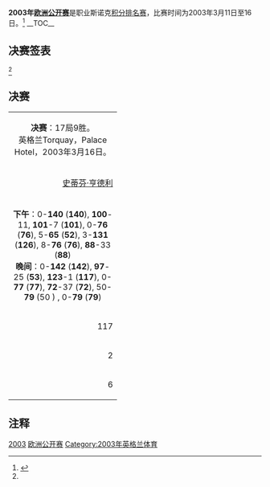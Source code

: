 {{noteTA
|G1=Snooker
}}
{{桌球大赛
|tournament_name=[[斯诺克马耳他杯|欧洲公开赛]]
|dates=2003年3月11日-16日
|venue=Palace Hotel
|location=[[Torquay|Torquay]]
|country={{ENG}}
|organisation=[[世界台联|世界台联]]
|format=[[斯诺克世界排名|积分排名赛]]
|Total prize fund=
|winners_share=
|highest_break=
|winner={{flagicon|ENG}} [[罗尼·奥沙利文|罗尼·奥沙利文]]
|runner_up={{flagicon|SCO}} [[史蒂芬·亨德利|史蒂芬·亨德利]]
|score=9–6
|previous=[[2001年欧洲公开赛|2001]]
|next=[[2004年欧洲公开赛|2004]]}}
'''2003年[[斯诺克马耳他杯|欧洲公开赛]]'''是职业斯诺克[[斯诺克世界排名|积分排名赛]]，比赛时间为2003年3月11日至16日。<ref name="WWW Snooker">{{cite web|title=European Open 2003|url=http://www.snooker.org/trn/0203/eo2003_res.shtml|publisher=WWW Snooker|accessdate=2011-06-13|archive-date=2011-07-18|archive-url=https://web.archive.org/web/20110718203616/http://www.snooker.org/trn/0203/eo2003_res.shtml|dead-url=no}}</ref> 
__TOC__
{{clear}}

== 决赛签表 ==
<ref name="WWW Snooker"/>
{{32TeamBracket
| RD1=第1轮<br />9局5胜
| RD2=第2轮<br />9局5胜
| RD3=四分之一决赛<br />9局5胜
| RD4=半决赛<br />11局6胜
| RD5=决赛<br />17局9胜

| RD1-seed01=
| RD1-team01={{flagicon|SCO}} '''[[史蒂芬·亨德利|史蒂芬·亨德利]]'''
| RD1-score01='''5'''
| RD1-seed02=
| RD1-team02={{flagicon|ENG}} [[戴维·哈罗德|戴维·哈罗德]]
| RD1-score02=3

| RD1-seed03=
| RD1-team03={{flagicon|SCO}} '''[[格雷姆·多特|格雷姆·多特]]'''
| RD1-score03='''5'''
| RD1-seed04=
| RD1-team04={{flagicon|MLT}} [[托尼·德拉科|托尼·德拉科]]
| RD1-score04=3

| RD1-seed05=
| RD1-team05={{flagicon|ENG}} [[吉米·怀特|吉米·怀特]]
| RD1-score05=3
| RD1-seed06=
| RD1-team06={{flagicon|NIR}} '''[[杰拉德·格林|杰拉德·格林]]'''
| RD1-score06='''5'''

| RD1-seed07=
| RD1-team07={{flagicon|SCO}} '''[[约翰·希金斯|约翰·希金斯]]'''
| RD1-score07='''5'''
| RD1-seed08=
| RD1-team08={{flagicon|ENG}} [[巴里·霍金斯|巴里·霍金斯]]
| RD1-score08=1

| RD1-seed09=
| RD1-team09={{flagicon|IRL}} '''[[肯·达赫迪|肯·达赫迪]]'''
| RD1-score09='''5'''
| RD1-seed10=
| RD1-team10={{flagicon|ENG}} [[大卫·格雷|大卫·格雷]]
| RD1-score10=1

| RD1-seed11=
| RD1-team11={{flagicon|IRL}} '''[[保罗·亨特|保罗·亨特]]'''
| RD1-score11='''5'''
| RD1-seed12=
| RD1-team12={{flagicon|FIN}} [[罗宾·赫尔|罗宾·赫尔]]
| RD1-score12=2

| RD1-seed13=
| RD1-team13={{nowrap|{{Flagicon|BEL}} '''[[布约恩·汉内维尔|布约恩·汉内维尔]]'''}}
| RD1-score13=4
| RD1-seed14=
| RD1-team14={{flagicon|SCO}} [[艾伦·麦克马努斯|艾伦·麦克马努斯]]
| RD1-score14=1

| RD1-seed15=
| RD1-team15={{flagicon|WAL}} '''[[马克·威廉姆斯|马克·威廉姆斯]]'''
| RD1-score15='''5'''
| RD1-seed16=
| RD1-team16={{flagicon|SCO}} [[史蒂夫·戴维斯|史蒂夫·戴维斯]]
| RD1-score16=1

| RD1-seed17=
| RD1-team17={{flagicon|ENG}} '''[[罗尼·奥沙利文|罗尼·奥沙利文]]'''
| RD1-score17='''5'''
| RD1-seed18=
| RD1-team18={{flagicon|ENG}} [[迈克尔·霍尔特|迈克尔·霍尔特]]
| RD1-score18=3

| RD1-seed19=
| RD1-team19={{flagicon|ENG}} [[乔·佩里|乔·佩里]]
| RD1-score19=4
| RD1-seed20=
| RD1-team20={{flagicon|ENG}} '''[[戴维·芬堡|戴维·芬堡]]'''
| RD1-score20='''5'''

| RD1-seed21=
| RD1-team21={{flagicon|AUS}} '''[[昆廷·汉恩|昆廷·汉恩]]'''
| RD1-score21='''5'''
| RD1-seed22=
| RD1-team22={{flagicon|SCO}} [[杰米·伯内特|杰米·伯内特]]
| RD1-score22=4

| RD1-seed23=
| RD1-team23={{flagicon|ENG}} '''[[史蒂芬·李|史蒂芬·李]]'''
| RD1-score23='''5'''
| RD1-seed24=
| RD1-team24={{flagicon|ENG}} [[罗伯特·米尔金斯|罗伯特·米尔金斯]]
| RD1-score24=4

| RD1-seed25=
| RD1-team25={{flagicon|WAL}} '''[[马修·史蒂文斯|马修·史蒂文斯]]'''
| RD1-score25='''5'''
| RD1-seed26=
| RD1-team26={{flagicon|ENG}} [[伊恩·麦克洛克|伊恩·麦克洛克]]
| RD1-score26=1

| RD1-seed27=
| RD1-team27={{flagicon|ENG}} '''[[马克·金|马克·金]]'''
| RD1-score27='''5'''
| RD1-seed28=
| RD1-team28={{flagicon|ENG}} [[大卫·罗|大卫·罗]]
| RD1-score28=3

| RD1-seed29=
| RD1-team29={{flagicon|NIR}} '''[[乔·斯维尔|乔·斯维尔]]'''
| RD1-score29=2
| RD1-seed30=
| RD1-team30={{flagicon|ENG}} '''[[马克·戴维斯|马克·戴维斯]]'''
| RD1-score30='''5'''

| RD1-seed31=
| RD1-team31={{flagicon|ENG}} '''[[彼得·艾伯顿|彼得·艾伯顿]]'''
| RD1-score31='''5'''
| RD1-seed32=
| RD1-team32={{flagicon|HKG}} [[傅家俊|傅家俊]]
| RD1-score32=2

| RD2-seed01=
| RD2-team01={{flagicon|SCO}} '''[[史蒂芬·亨德利|史蒂芬·亨德利]]'''
| RD2-score01='''5'''
| RD2-seed02=
| RD2-team02={{flagicon|SCO}} [[格雷姆·多特|格雷姆·多特]]
| RD2-score02=4

| RD2-seed03=
| RD2-team03={{flagicon|NIR}} [[杰拉德·格林|杰拉德·格林]]
| RD2-score03=4
| RD2-seed04=
| RD2-team04={{flagicon|SCO}} '''[[约翰·希金斯|约翰·希金斯]]'''
| RD2-score04='''5'''

| RD2-seed05=
| RD2-team05={{flagicon|IRL}} [[肯·达赫迪|肯·达赫迪]]
| RD2-score05=3
| RD2-seed06=
| RD2-team06={{flagicon|IRL}} '''[[保罗·亨特|保罗·亨特]]'''
| RD2-score06='''5'''

| RD2-seed07=
| RD2-team07={{nowrap|{{Flagicon|BEL}} [[布约恩·汉内维尔|布约恩·汉内维尔]]}}
| RD2-score07=1
| RD2-seed08=
| RD2-team08={{flagicon|WAL}} '''[[马克·威廉姆斯|马克·威廉姆斯]]'''
| RD2-score08='''5'''

| RD2-seed09=
| RD2-team09={{flagicon|ENG}} '''[[罗尼·奥沙利文|罗尼·奥沙利文]]'''
| RD2-score09='''5'''
| RD2-seed10=
| RD2-team10={{flagicon|ENG}} [[戴维·芬堡|戴维·芬堡]]
| RD2-score10=3

| RD2-seed11=
| RD2-team11={{flagicon|AUS}} [[昆廷·汉恩|昆廷·汉恩]]
| RD2-score11=3
| RD2-seed12=
| RD2-team12={{flagicon|ENG}} '''[[史蒂芬·李|史蒂芬·李]]'''
| RD2-score12='''5'''

| RD2-seed13=
| RD2-team13={{flagicon|WAL}} [[马修·史蒂文斯|马修·史蒂文斯]]
| RD2-score13=3
| RD2-seed14=
| RD2-team14={{flagicon|ENG}} '''[[马克·金|马克·金]]'''
| RD2-score14='''5'''

| RD2-seed15=
| RD2-team15={{flagicon|NIR}} [[乔·斯维尔|乔·斯维尔]]
| RD2-score15=2
| RD2-seed16=
| RD2-team16={{flagicon|ENG}} '''[[彼得·艾伯顿|彼得·艾伯顿]]'''
| RD2-score16='''5'''

| RD3-seed01=
| RD3-team01={{flagicon|SCO}} '''[[史蒂芬·亨德利|史蒂芬·亨德利]]'''
| RD3-score01='''5'''
| RD3-seed02=
| RD3-team02={{flagicon|SCO}} [[约翰·希金斯|约翰·希金斯]]
| RD3-score02=2

| RD3-seed03=
| RD3-team03={{flagicon|IRL}} [[保罗·亨特|保罗·亨特]]
| RD3-score03=2
| RD3-seed04=
| RD3-team04={{flagicon|WAL}} '''[[马克·威廉姆斯|马克·威廉姆斯]]'''
| RD3-score04='''5'''

| RD3-seed05=
| RD3-team05={{flagicon|ENG}} '''[[罗尼·奥沙利文|罗尼·奥沙利文]]'''
| RD3-score05='''5'''
| RD3-seed06=
| RD3-team06={{flagicon|ENG}} [[史蒂芬·李|史蒂芬·李]]
| RD3-score06=2

| RD3-seed07=
| RD3-team07={{flagicon|ENG}} [[马克·金|马克·金]]
| RD3-score07=4
| RD3-seed08=
| RD3-team08={{flagicon|ENG}} '''[[彼得·艾伯顿|彼得·艾伯顿]]'''
| RD3-score08='''5'''

| RD4-seed01=
| RD4-team01={{flagicon|SCO}} '''[[史蒂芬·亨德利|史蒂芬·亨德利]]'''
| RD4-score01='''6'''
| RD4-seed02=
| RD4-team02={{flagicon|WAL}} [[马克·威廉姆斯|马克·威廉姆斯]]
| RD4-score02=3

| RD4-seed03=
| RD4-team03={{flagicon|ENG}} '''[[罗尼·奥沙利文|罗尼·奥沙利文]]'''
| RD4-score03='''6'''
| RD4-seed04=
| RD4-team04={{flagicon|ENG}} [[彼得·艾伯顿|彼得·艾伯顿]]
| RD4-score04=3

| RD5-seed01=
| RD5-team01={{flagicon|SCO}} [[史蒂芬·亨德利|史蒂芬·亨德利]]
| RD5-score01=6
| RD5-seed02=
| RD5-team02={{flagicon|ENG}} '''[[罗尼·奥沙利文|罗尼·奥沙利文]]'''
| RD5-score02='''9'''
}}

==决赛==
{| class="wikitable" style="font-size: 95%; margin: 1em auto 1em auto;"
|-
| colspan="3" align="center" bgcolor="**ffd700" | '''决赛'''：17局9胜。<br />英格兰Torquay，Palace Hotel，2003年3月16日。
|-
| width="200" align="right" | [[史蒂芬·亨德利|史蒂芬·亨德利]]<br/>{{SCO}} 
| width="100" align="center" | 6–'''9'''
| width="200" | '''[[罗尼·奥沙利文|罗尼·奥沙利文]]'''<br/>{{ENG}}
|-
| colspan="3" align="center" style="font-size: 100%" |'''下午'''：0-'''140''' ('''140'''), '''100'''-11, '''101'''-7 ('''101'''), 0-'''76''' ('''76'''), 5-'''65''' ('''52'''), 3-'''131''' ('''126'''), 8-'''76''' ('''76'''), '''88'''-33 ('''88''')<br/>
'''晚间'''：0-'''142''' ('''142'''), '''97'''-25 ('''53'''), '''123'''-1 ('''117'''), 0-'''77''' ('''77'''), '''72'''-37 ('''72'''), 50-'''79''' (50<!--HEN-->) , 0-'''79''' ('''79''') 
|-
| align="right" | 117
| align="center" | 单杆最高
| align="left" | '''142'''
|-
| align="right" | 2
| align="center" | 单杆过百
| align="left" | '''3'''
|-
| align="right" | 6
| align="center" | 单杆50+
| align="left" | '''8'''
|}

== 注释 ==
{{Reflist|2}}

{{斯诺克赛季02-03}}
{{Malta Cup}}

[[Category:斯诺克马耳他杯|2003]]
[[Category:2003年斯诺克|欧洲公开赛]]
[[Category:2003年英格兰体育|Category:2003年英格兰体育]]